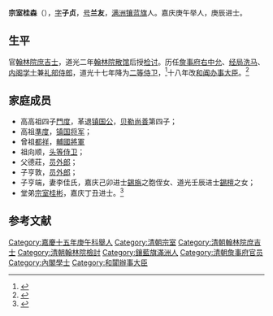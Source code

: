{{Hatnote|这是[[满族人名|满族人名]]，只称名而不与姓氏连用，其姓氏为[[爱新觉罗氏|爱新觉罗]]。}}
'''宗室桂森'''（{{bd|1791年| |1851年|}}），[[字|字]]'''子贞'''，[[号|号]]'''兰友'''，[[满洲镶蓝旗|满洲镶蓝旗]]人。嘉庆庚午举人，庚辰进士。

==生平==
官[[翰林院庶吉士|翰林院庶吉士]]，道光二年[[翰林院|翰林院]][[散馆|散馆]]后授[[检讨|检讨]]。历任[[詹事府|詹事府]][[右中允|右中允]]、[[经局|经局]][[洗马|洗马]]、[[内阁学士|内阁学士]]兼[[礼部侍郎|礼部侍郎]]，道光十七年降为[[二等侍卫|二等侍卫]]，<ref>{{cite book |author1=人大清史研究所 |title=《清史编年》：“内阁学士桂森,粗率无能,不堪造就,著以二等侍卫降补” |date=1985年 |publisher=中国人民大学出版社}}</ref>十八年改[[和阗|和阗]][[办事大臣|办事大臣]]。<ref>{{cite book |title=清代翰林传略. China: 陕西旅游出版社, 2002.}}</ref>

==家庭成员==
*高高祖四子[[門度|門度]]，革退[[镇国公|镇国公]]，[[贝勒|贝勒]][[尚善|尚善]]第四子；
*高祖[[準度|準度]]，[[镇国将军|镇国将军]]；
*曾祖[[都祥|都祥]]，[[輔國將軍|輔國將軍]]
*祖向顺，[[头等侍卫|头等侍卫]]；
*父德莊，[[员外郎|员外郎]]；
*子亨敦，[[员外郎|员外郎]]；
*子亨端，妻李佳氏，嘉庆己卯进士[[錫旃|錫旃]]之胞侄女、道光壬辰进士[[錫檀|錫檀]]之女；
*堂弟[[宗室桂彬|宗室桂彬]]，嘉庆丁丑进士。<ref>{{cite book |title=《愛新覺羅宗谱》第16册丁四8492頁}}</ref>

==参考文献==
{{reflist}}
{{嘉慶二十五年庚辰科殿試金榜}}
[[Category:嘉慶十五年庚午科舉人|Category:嘉慶十五年庚午科舉人]]
[[Category:清朝宗室|Category:清朝宗室]]
[[Category:清朝翰林院庶吉士|Category:清朝翰林院庶吉士]]
[[Category:清朝翰林院檢討|Category:清朝翰林院檢討]]
[[Category:鑲藍旗滿洲人|Category:鑲藍旗滿洲人]]
[[Category:清朝詹事府官员|Category:清朝詹事府官员]]
[[Category:內閣學士|Category:內閣學士]]
[[Category:和闐辦事大臣|Category:和闐辦事大臣]]